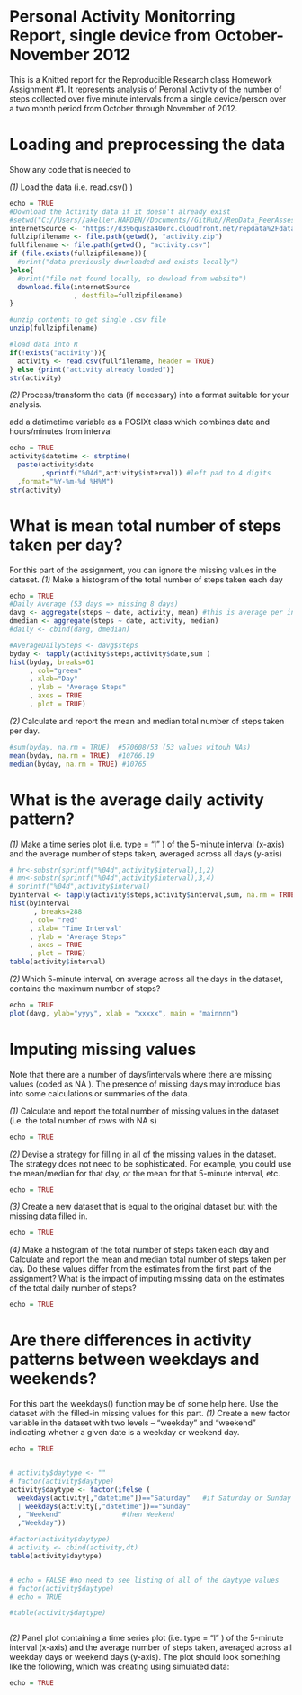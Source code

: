 Personal Activity Monitorring Report, single device from October-November 2012
========================================================

This is a Knitted report for the Reproducible Research class Homework Assignment #1. It represents analysis of Peronal Activity
of the number of steps collected over five minute intervals from a single device/person over a two month period from October through
November of 2012.

Loading and preprocessing the data
========================================================

Show any code that is needed to
 
*(1)*  Load the data (i.e.  read.csv() )
```r
echo = TRUE
#Download the Activity data if it doesn't already exist
#setwd("C://Users//akeller.HARDEN//Documents//GitHub//RepData_PeerAssessment2")
internetSource <- "https://d396qusza40orc.cloudfront.net/repdata%2Fdata%2Factivity.zip"
fullzipfilename <- file.path(getwd(), "activity.zip")
fullfilename <- file.path(getwd(), "activity.csv")
if (file.exists(fullzipfilename)){
  #print("data previously downloaded and exists locally")
}else{
  #print("file not found locally, so dowload from website")
  download.file(internetSource 
                , destfile=fullzipfilename)
}

#unzip contents to get single .csv file
unzip(fullzipfilename)

#load data into R
if(!exists("activity")){
  activity <- read.csv(fullfilename, header = TRUE)
} else {print("activity already loaded")}
str(activity)
```

*(2)*  Process/transform the data (if necessary) into a format suitable for your analysis.

add a datimetime variable as a POSIXt class which combines date and hours/minutes from interval
```r
echo = TRUE
activity$datetime <- strptime(
  paste(activity$date
        ,sprintf("%04d",activity$interval)) #left pad to 4 digits
  ,format="%Y-%m-%d %H%M")
str(activity)
```

 
What is mean total number of steps taken per day?
========================================================

For this part of the assignment, you can ignore the missing values in the dataset.
*(1)*  Make a histogram of the total number of steps taken each day
```r
echo = TRUE
#Daily Average (53 days => missing 8 days)
davg <- aggregate(steps ~ date, activity, mean) #this is average per interval/ need daily average
dmedian <- aggregate(steps ~ date, activity, median)
#daily <- cbind(davg, dmedian)

#AverageDailySteps <- davg$steps
byday <- tapply(activity$steps,activity$date,sum )
hist(byday, breaks=61
     , col="green"
     , xlab="Day"
     , ylab = "Average Steps"
     , axes = TRUE
     , plot = TRUE)
```

*(2)*  Calculate and report the mean and median total number of steps taken per day. 
```r
#sum(byday, na.rm = TRUE)  #570608/53 (53 values witouh NAs)
mean(byday, na.rm = TRUE)  #10766.19
median(byday, na.rm = TRUE) #10765

```

 
What is the average daily activity pattern?
========================================================
*(1)*  Make a time series plot (i.e.  type = "l" ) of the 5-minute interval (x-axis) and the average number of steps taken, averaged across all days (y-axis)
```r

# hr<-substr(sprintf("%04d",activity$interval),1,2)
# mn<-substr(sprintf("%04d",activity$interval),3,4)
# sprintf("%04d",activity$interval)
byinterval <- tapply(activity$steps,activity$interval,sum, na.rm = TRUE )
hist(byinterval
      , breaks=288
     , col= "red"
     , xlab= "Time Interval"
     , ylab = "Average Steps"
     , axes = TRUE
     , plot = TRUE)
table(activity$interval)

```

*(2)*  Which 5-minute interval, on average across all the days in the dataset, contains the maximum number of steps?
```r
echo = TRUE
plot(davg, ylab="yyyy", xlab = "xxxxx", main = "mainnnn")
```

 
Imputing missing values
========================================================

Note that there are a number of days/intervals where there are missing values (coded as  NA ). The presence of missing days may introduce bias into some calculations or summaries of the data.

*(1)*  Calculate and report the total number of missing values in the dataset (i.e. the total number of rows with  NA s)
```r
echo = TRUE
```

*(2)*  Devise a strategy for filling in all of the missing values in the dataset. The strategy does not need to be sophisticated. For example, you could use the mean/median for that day, or the mean for that 5-minute interval, etc.
```r
echo = TRUE


```

*(3)*  Create a new dataset that is equal to the original dataset but with the missing data filled in.
```r
echo = TRUE


```

*(4)*  Make a histogram of the total number of steps taken each day and Calculate and report the mean and median total number of steps taken per day. Do these values differ from the estimates from the first part of the assignment? What is the impact of imputing missing data on the estimates of the total daily number of steps?
```r
echo = TRUE


```

 
Are there differences in activity patterns between weekdays and weekends?
========================================================

For this part the  weekdays()  function may be of some help here. Use the dataset with the filled-in missing values for this part.
*(1)*  Create a new factor variable in the dataset with two levels -- "weekday" and "weekend" indicating whether a given date is a weekday or weekend day.
```r
echo = TRUE


# activity$daytype <- ""
# factor(activity$daytype)
activity$daytype <- factor(ifelse (
  weekdays(activity[,"datetime"])=="Saturday"   #if Saturday or Sunday
  | weekdays(activity[,"datetime"])=="Sunday"
  , "Weekend"               #then Weekend
  ,"Weekday"))

#factor(activity$daytype)
# activity <- cbind(activity,dt)
table(activity$daytype)


# echo = FALSE #no need to see listing of all of the daytype values
# factor(activity$daytype)
# echo = TRUE

#table(activity$daytype)



```

*(2)* Panel plot containing a time series plot (i.e.  type = "l" ) of the 5-minute interval (x-axis) and the average number of steps taken, averaged across all weekday days or weekend days (y-axis). The plot should look something like the following, which was creating using simulated data:
```r
echo = TRUE

```